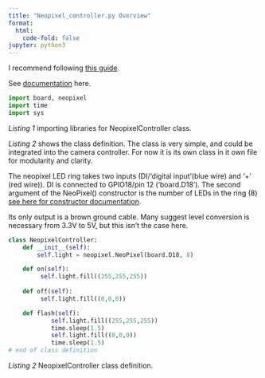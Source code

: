 ```yaml
---
title: "Neopixel_controller.py Overview"
format:
  html:
    code-fold: false
jupyter: python3
---
```


I recommend following [this guide](https://thepihut.com/blogs/raspberry-pi-tutorials/using-neopixels-with-the-raspberry-pi?srsltid=AfmBOop8FCIniAOPGgAvqOdNrJBvGcflZbIhPGeNI91ULHHpDQtYILzR
).

See [documentation](https://docs.circuitpython.org/projects/neopixel/en/latest/) here.

```python
import board, neopixel
import time
import sys
```
*Listing 1* importing libraries for NeopixelController class.

*Listing 2* shows the class definition. The class is very simple, and could be integrated into the camera controller. For now it is its own class in it own file for modularity and clarity.

The neopixel LED ring takes two inputs (DI/'digital input'(blue wire) and '+' (red wire)). DI is connected to GPIO18/pin 12 ('board.D18'). The second argument of the NeoPixel() constructor is the number of LEDs in the ring (8) [see here for constructor documentation](https://docs.circuitpython.org/projects/neopixel/en/latest/api.html#neopixel.NeoPixel).

Its only output is a brown ground cable. Many suggest level conversion is necessary from 3.3V to 5V, but this isn't the case here.

```python
class NeopixelController:
    def __init__(self):
        self.light = neopixel.NeoPixel(board.D18, 8)

    def on(self):
         self.light.fill((255,255,255))
        
    def off(self):
         self.light.fill((0,0,0))

    def flash(self):  
            self.light.fill((255,255,255))
            time.sleep(1.5)
            self.light.fill((0,0,0))
            time.sleep(1.5)
# end of class definition
```
*Listing 2* NeopixelController class definition.
